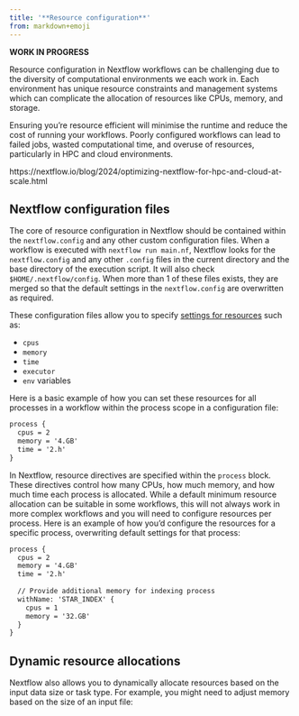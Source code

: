 ```yaml
---
title: '**Resource configuration**'
from: markdown+emoji
---
```


**WORK IN PROGRESS**

Resource configuration in Nextflow workflows can be challenging due to the diversity of computational environments we each work in. Each environment has unique resource constraints and management systems which can complicate the allocation of resources like CPUs, memory, and storage.

Ensuring you're resource efficient will minimise the runtime and reduce the cost of running your workflows. Poorly configured workflows can lead to failed jobs, wasted computational time, and overuse of resources, particularly in HPC and cloud environments. 

https://nextflow.io/blog/2024/optimizing-nextflow-for-hpc-and-cloud-at-scale.html

## **Nextflow configuration files**

The core of resource configuration in Nextflow should be contained within the `nextflow.config` and any other custom configuration files. When a workflow is executed with `nextflow run main.nf`, Nextflow looks for the `nextflow.config` and any other `.config` files in the current directory and the base directory of the execution script. It will also check `$HOME/.nextflow/config`. When more than 1 of these files exists, they are merged so that the default settings in the `nextflow.config` are overwritten as required. 

These configuration files allow you to specify [settings for resources](https://www.nextflow.io/docs/latest/config.html#config-scopes) such as:

* `cpus`
* `memory`
* `time`
* `executor`
* `env` variables



Here is a basic example of how you can set these resources for all processes in a workflow within the process scope in a configuration file: 

```default 
process {
  cpus = 2
  memory = '4.GB'
  time = '2.h'
}
```

In Nextflow, resource directives are specified within the `process` block. These directives control how many CPUs, how much memory, and how much time each process is allocated. While a default minimum resource allocation can be suitable in some workflows, this will not always work in more complex workflows and you will need to configure resources per process. Here is an example of how you'd configure the resources for a specific process, overwriting default settings for that process: 

```default
process {
  cpus = 2
  memory = '4.GB'
  time = '2.h'
  
  // Provide additional memory for indexing process
  withName: 'STAR_INDEX' {
    cpus = 1
    memory = '32.GB'
  }
}
```

## **Dynamic resource allocations**

Nextflow also allows you to dynamically allocate resources based on the input data size or task type. For example, you might need to adjust memory based on the size of an input file: 

```default

```

